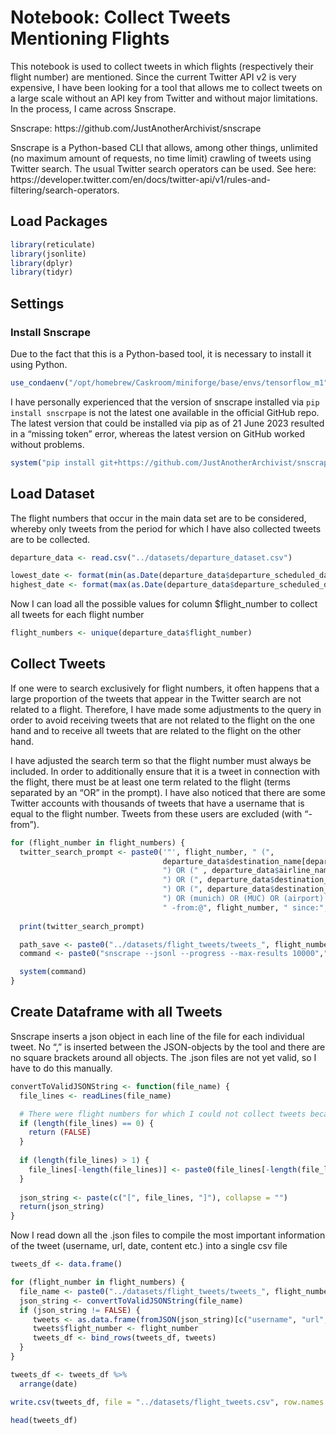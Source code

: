 # Notebook: Collect Tweets Mentioning Flights

This notebook is used to collect tweets in which flights (respectively their flight number) are mentioned. Since the current Twitter API v2 is very expensive, I have been looking for a tool that allows me to collect tweets on a large scale without an API key from Twitter and without major limitations. In the process, I came across Snscrape.

Snscrape: https://github.com/JustAnotherArchivist/snscrape 

Snscrape is a Python-based CLI that allows, among other things, unlimited (no maximum amount of requests, no time limit) crawling of tweets using Twitter search. The usual Twitter search operators can be used. See here: https://developer.twitter.com/en/docs/twitter-api/v1/rules-and-filtering/search-operators.

## Load Packages

```r
library(reticulate)
library(jsonlite)
library(dplyr)
library(tidyr)
```

## Settings

### Install Snscrape
Due to the fact that this is a Python-based tool, it is necessary to install it using Python.

```r
use_condaenv("/opt/homebrew/Caskroom/miniforge/base/envs/tensorflow_m1")
```

I have personally experienced that the version of snscrape installed via `pip install snscrpape` is not the latest one available in the official GitHub repo. The latest version that could be installed via pip as of 21 June 2023 resulted in a "missing token" error, whereas the latest version on GitHub worked without problems.

```r
system("pip install git+https://github.com/JustAnotherArchivist/snscrape.git", intern=TRUE)
```

## Load Dataset

The flight numbers that occur in the main data set are to be considered, whereby only tweets from the period for which I have also collected tweets are to be collected.

```r
departure_data <- read.csv("../datasets/departure_dataset.csv")
```

```r
lowest_date <- format(min(as.Date(departure_data$departure_scheduled_datetime_local)), "%Y-%m-%d")
highest_date <- format(max(as.Date(departure_data$departure_scheduled_datetime_local)), "%Y-%m-%d")
```

Now I can load all the possible values for column $flight_number to collect all tweets for each flight number

```r
flight_numbers <- unique(departure_data$flight_number)
```

## Collect Tweets

If one were to search exclusively for flight numbers, it often happens that a large proportion of the tweets that appear in the Twitter search are not related to a flight.
Therefore, I have made some adjustments to the query in order to avoid receiving tweets that are not related to the flight on the one hand and to receive all tweets that are related to the flight on the other hand.

I have adjusted the search term so that the flight number must always be included. In order to additionally ensure that it is a tweet in connection with the flight, there must be at least one term related to the flight (terms separated by an "OR" in the prompt). I have also noticed that there are some Twitter accounts with thousands of tweets that have a username that is equal to the flight number. Tweets from these users are excluded (with "-from").

```r
for (flight_number in flight_numbers) {
  twitter_search_prompt <- paste0('"', flight_number, " (", 
                                  departure_data$destination_name[departure_data$flight_number == flight_number][1], 
                                  ") OR (" , departure_data$airline_name[departure_data$flight_number == flight_number][1], 
                                  ") OR (", departure_data$destination_country[departure_data$flight_number == flight_number][1],
                                  ") OR (", departure_data$destination_IATA[departure_data$flight_number == flight_number][1], 
                                  ") OR (munich) OR (MUC) OR (airport) OR (airline) OR (aircraft) OR (flight) OR (münchen) OR (flughafen) OR (flug) OR (depart) OR (departed) OR (departing) OR (departure) OR (abflug) OR (abheben) OR (abgehoben) OR (fliege) OR (fliegt) OR (jet) OR (flugzeug) OR (terminal) OR (gate) OR (flugzeit) OR (flight duration) OR (flying) OR (flying time) OR (passagier) OR (passenger) OR (delay) OR (verspätung)",
                                  " -from:@", flight_number, " since:", lowest_date,  '"')
  
  print(twitter_search_prompt)

  path_save <- paste0("../datasets/flight_tweets/tweets_", flight_number, ".json")
  command <- paste0("snscrape --jsonl --progress --max-results 10000"," twitter-search ", twitter_search_prompt, " > ", path_save)

  system(command)
}
```

## Create Dataframe with all Tweets

Snscrape inserts a json object in each line of the file for each individual tweet. No "," is inserted between the JSON-objects 
by the tool and there are no square brackets around all objects. The .json files are not yet valid, so I have to do this manually.

```r
convertToValidJSONString <- function(file_name) {
  file_lines <- readLines(file_name)

  # There were flight numbers for which I could not collect tweets because no tweets were posted about them. 
  if (length(file_lines) == 0) {
    return (FALSE)
  }
  
  if (length(file_lines) > 1) {
    file_lines[-length(file_lines)] <- paste0(file_lines[-length(file_lines)], ",")
  }
  
  json_string <- paste(c("[", file_lines, "]"), collapse = "")
  return(json_string)
}
```

Now I read down all the .json files to compile the most important information of the tweet (username, url, date, content etc.) into a single csv file

```r
tweets_df <- data.frame()

for (flight_number in flight_numbers) {
  file_name <- paste0("../datasets/flight_tweets/tweets_", flight_number, ".json")
  json_string <- convertToValidJSONString(file_name)
  if (json_string != FALSE) {
     tweets <- as.data.frame(fromJSON(json_string)[c("username", "url", "date", "content", "replyCount", "retweetCount", "likeCount", "quoteCount", "lang", "bookmarkCount")])
     tweets$flight_number <- flight_number
     tweets_df <- bind_rows(tweets_df, tweets) 
  }
}

tweets_df <- tweets_df %>%
  arrange(date)

write.csv(tweets_df, file = "../datasets/flight_tweets.csv", row.names = FALSE)

head(tweets_df)
```